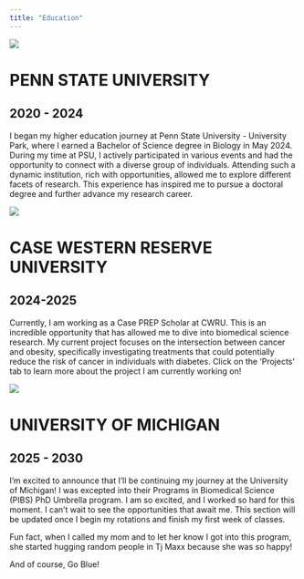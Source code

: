 ```yaml
---
title: "Education"
---
```


![](psu_image_1.jpg)

# PENN STATE UNIVERSITY

## 2020 - 2024

I began my higher education journey at Penn State University - University Park, where I earned a Bachelor of Science degree in Biology in May 2024. During my time at PSU, I actively participated in various events and had the opportunity to connect with a diverse group of individuals. Attending such a dynamic institution, rich with opportunities, allowed me to explore different facets of research. This experience has inspired me to pursue a doctoral degree and further advance my research career.

![](CWRU_image2.jpg)

# CASE WESTERN RESERVE UNIVERSITY

## 2024-2025

Currently, I am working as a Case PREP Scholar at CWRU. This is an incredible opportunity that has allowed me to dive into biomedical science research. My current project focuses on the intersection between cancer and obesity, specifically investigating treatments that could potentially reduce the risk of cancer in individuals with diabetes. Click on the 'Projects' tab to learn more about the project I am currently working on!

![](UMich_image3.jpg)

# UNIVERSITY OF MICHIGAN

## 2025 - 2030 

I’m excited to announce that I’ll be continuing my journey at the University of Michigan! I was excepted into their Programs in Biomedical Science (PIBS) PhD Umbrella program. I am so excited, and I worked so hard for this moment. I can’t wait to see the opportunities that await me. This section will be updated once I begin my rotations and finish my first week of classes.

Fun fact, when I called my mom and to let her know I got into this program, she started hugging random people in Tj Maxx because she was so happy!

And of course, Go Blue!
